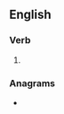==English==

===Verb===
{{head|en|verb form}}

# {{present participle of|wrest|lang=en|nocat=1}}

===Anagrams===
* {{anagrams|en|a=eginrstw|Wingerts|strewing|wringest}}
